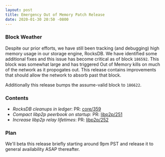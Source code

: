 ```yaml
---
layout: post
title: Emergency Out of Memory Patch Release
date: 2020-01-30 20:50 -0800
---
```


### Block Weather

Despite our prior efforts, we have still been tracking (and debugging) high memory usage in our
storage engine, RocksDB. We have identified some additional fixes and this issue has become critical
as of block `186592`. This block was somewhat large and has triggered Out of Memory kills on much of
the network as it propogates out. This release contains improvements that should allow the network
to absorb past that block.

<!--truncate-->

Additionally this release bumps the assume-valid block to `186622`.

### Contents

- _RocksDB cleanups in ledger_: PR: [core/359](https://github.com/helium/blockchain-core/pull/359)
- _Compact libp2p peerbook on startup_: PR:
  [libp2p/251](https://github.com/helium/erlang-libp2p/pull/251)
- _Increase libp2p relay lifetimes_: PR:
  [libp2p/252](https://github.com/helium/erlang-libp2p/pull/252)

### Plan

We'll beta this release briefly starting around 9pm PST and release it to general availability ASAP
thereafter.
